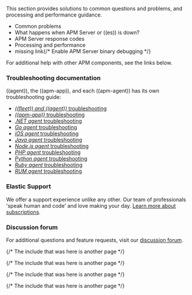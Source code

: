 

<div id="troubleshoot-apm"></div>

This section provides solutions to common questions and problems,
and processing and performance guidance.

* <DocLink id="serverlessObservabilityApmTroubleshooting">Common problems</DocLink>
* <DocLink id="serverlessObservabilityApmTroubleshooting">What happens when APM Server or ((es)) is down?</DocLink>
* <DocLink id="serverlessObservabilityApmTroubleshooting">APM Server response codes</DocLink>
* <DocLink id="serverlessObservabilityApmTroubleshooting">Processing and performance</DocLink>
* <DocBadge><DocIcon size="s" type="unlink" title="missing link"/> missing link</DocBadge>{/*  <DocLink id="enApmGuideEnableApmServerDebugging">Enable APM Server binary debugging</DocLink> */}

For additional help with other APM components, see the links below.

<div id="troubleshooting-docs"></div>

### Troubleshooting documentation

((agent)), the ((apm-app)), and each ((apm-agent)) has its own troubleshooting guide:

* [*((fleet)) and ((agent))* troubleshooting](((fleet-guide))/troubleshooting-intro.html)
* [*((apm-app))* troubleshooting](((kibana-ref))/troubleshooting.html)
* [*.NET agent* troubleshooting](((apm-dotnet-ref-v))/troubleshooting.html)
* [*Go agent* troubleshooting](((apm-go-ref-v))/troubleshooting.html)
* [*iOS agent* troubleshooting](((apm-ios-ref-v))/troubleshooting.html)
* [*Java agent* troubleshooting](((apm-java-ref-v))/trouble-shooting.html)
* [*Node.js agent* troubleshooting](((apm-node-ref-v))/troubleshooting.html)
* [*PHP agent* troubleshooting](https://www.elastic.co/guide/en/apm/agent/php/${variables['apm-php-branch']}/troubleshooting.html)
* [*Python agent* troubleshooting](((apm-py-ref-v))/troubleshooting.html)
* [*Ruby agent* troubleshooting](((apm-ruby-ref-v))/debugging.html)
* [*RUM agent* troubleshooting](((apm-rum-ref-v))/troubleshooting.html)

<div id="elastic-support"></div>

### Elastic Support

We offer a support experience unlike any other.
Our team of professionals 'speak human and code' and love making your day.
[Learn more about subscriptions](https://www.elastic.co/subscriptions).

<div id="discussion-forum"></div>

### Discussion forum

For additional questions and feature requests,
visit our [discussion forum](https://discuss.elastic.co/c/apm).

{/* The include that was here is another page */}

{/* The include that was here is another page */}

{/* The include that was here is another page */}

{/* The include that was here is another page */}

